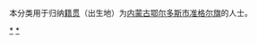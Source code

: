 {{Catnav|頁面分類|各種主題的頁面分類|依中国各省来作的分类|各地中国人|内蒙古人|鄂尔多斯人}}
{{Catnav|頁面分類|人物|各國人物|中国人|各地中国人|内蒙古人|鄂尔多斯人}}

本分类用于归纳[[籍贯|籍贯]]（出生地）为[[内蒙古自治区|内蒙古]][[鄂尔多斯市|鄂尔多斯市]][[准格尔旗|准格尔旗]]的人士。

[[Category:鄂尔多斯人|*]]
[[Category:准格尔旗|*]]